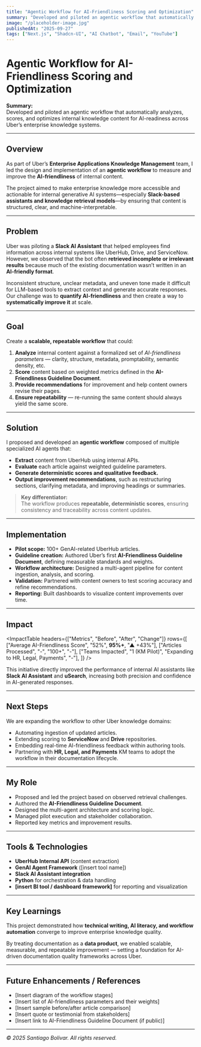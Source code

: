 ```yaml
---
title: "Agentic Workflow for AI-Friendliness Scoring and Optimization"
summary: "Developed and piloted an agentic workflow that automatically analyzes, scores, and optimizes internal knowledge content for AI-readiness across Uber’s enterprise knowledge systems."
image: "/placeholder-image.jpg"
publishedAt: "2025-09-27"
tags: ["Next.js", "Shadcn-UI", "AI Chatbot", "Email", "YouTube"]
---
```


# Agentic Workflow for AI-Friendliness Scoring and Optimization

**Summary:**  
Developed and piloted an agentic workflow that automatically analyzes, scores, and optimizes internal knowledge content for AI-readiness across Uber’s enterprise knowledge systems.

---

## Overview

As part of Uber’s **Enterprise Applications Knowledge Management** team, I led the design and implementation of an **agentic workflow** to measure and improve the **AI-friendliness** of internal content.  

The project aimed to make enterprise knowledge more accessible and actionable for internal generative AI systems—especially **Slack-based assistants and knowledge retrieval models**—by ensuring that content is structured, clear, and machine-interpretable.

---

## Problem

Uber was piloting a **Slack AI Assistant** that helped employees find information across internal systems like UberHub, Drive, and ServiceNow.  
However, we observed that the bot often **retrieved incomplete or irrelevant results** because much of the existing documentation wasn’t written in an **AI-friendly format**.  

Inconsistent structure, unclear metadata, and uneven tone made it difficult for LLM-based tools to extract context and generate accurate responses.  
Our challenge was to **quantify AI-friendliness** and then create a way to **systematically improve it** at scale.

---

## Goal

Create a **scalable, repeatable workflow** that could:

1. **Analyze** internal content against a formalized set of *AI-friendliness parameters* — clarity, structure, metadata, promptability, semantic density, etc.  
2. **Score** content based on weighted metrics defined in the **AI-Friendliness Guideline Document**.  
3. **Provide recommendations** for improvement and help content owners revise their pages.  
4. **Ensure repeatability** — re-running the same content should always yield the same score.

---

## Solution

I proposed and developed an **agentic workflow** composed of multiple specialized AI agents that:

- **Extract** content from UberHub using internal APIs.  
- **Evaluate** each article against weighted guideline parameters.  
- **Generate deterministic scores and qualitative feedback.**  
- **Output improvement recommendations**, such as restructuring sections, clarifying metadata, and improving headings or summaries.

> **Key differentiator:**  
> The workflow produces **repeatable, deterministic scores**, ensuring consistency and traceability across content updates.

---

## Implementation

- **Pilot scope:** 100+ GenAI-related UberHub articles.  
- **Guideline creation:** Authored Uber’s first **AI-Friendliness Guideline Document**, defining measurable standards and weights.  
- **Workflow architecture:** Designed a multi-agent pipeline for content ingestion, analysis, and scoring.  
- **Validation:** Partnered with content owners to test scoring accuracy and refine recommendations.  
- **Reporting:** Built dashboards to visualize content improvements over time.

---

## Impact

<ImpactTable
  headers={["Metrics", "Before", "After", "Change"]}
  rows={[
    ["Average AI-Friendliness Score", "52%", <strong>95%+</strong>, "▲ +43%"],
    ["Articles Processed", "-", "100+", "-"],
    ["Teams Impacted", "1 (KM Pilot)", "Expanding to HR, Legal, Payments", "-"],
  ]}
/>

This initiative directly improved the performance of internal AI assistants like **Slack AI Assistant** and **uSearch**, increasing both precision and confidence in AI-generated responses.

---

## Next Steps

We are expanding the workflow to other Uber knowledge domains:

- Automating ingestion of updated articles.  
- Extending scoring to **ServiceNow** and **Drive** repositories.  
- Embedding real-time AI-friendliness feedback within authoring tools.  
- Partnering with **HR, Legal, and Payments** KM teams to adopt the workflow in their documentation lifecycle.

---

## My Role

- Proposed and led the project based on observed retrieval challenges.  
- Authored the **AI-Friendliness Guideline Document**.  
- Designed the multi-agent architecture and scoring logic.  
- Managed pilot execution and stakeholder collaboration.  
- Reported key metrics and improvement results.

---

## Tools & Technologies

- **UberHub Internal API** (content extraction)  
- **GenAI Agent Framework** ([insert tool name])  
- **Slack AI Assistant integration**  
- **Python** for orchestration & data handling  
- **[insert BI tool / dashboard framework]** for reporting and visualization

---

## Key Learnings

This project demonstrated how **technical writing, AI literacy, and workflow automation** converge to improve enterprise knowledge quality.  

By treating documentation as a **data product**, we enabled scalable, measurable, and repeatable improvement — setting a foundation for AI-driven documentation quality frameworks across Uber.

---

## Future Enhancements / References

- [Insert diagram of the workflow stages]  
- [Insert list of AI-friendliness parameters and their weights]  
- [Insert sample before/after article comparison]  
- [Insert quote or testimonial from stakeholders]  
- [Insert link to AI-Friendliness Guideline Document (if public)]  

---

*© 2025 Santiago Bolivar. All rights reserved.*
